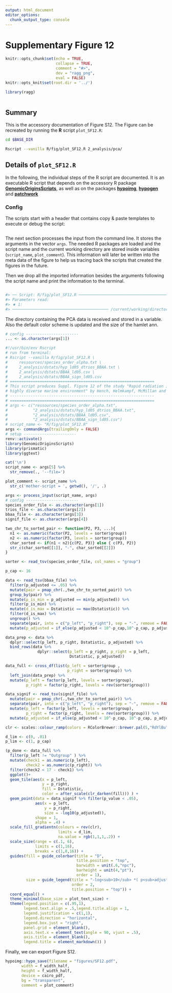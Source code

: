 ```yaml
---
output: html_document
editor_options:
  chunk_output_type: console
---
```

# Supplementary Figure 12

```r
knitr::opts_chunk$set(echo = TRUE,
                      collapse = TRUE,
                      comment = "#>",
                      dev = "ragg_png",
                      eval = FALSE)
knitr::opts_knit$set(root.dir = '../')

library(ragg)
```


```r
```

## Summary

This is the accessory documentation of Figure S12.
The Figure can be recreated by running the **R** script `plot_SF12.R`:

```sh
cd $BASE_DIR

Rscript --vanilla R/fig/plot_SF12.R 2_analysis/pca/

```

## Details of `plot_SF12.R`

In the following, the individual steps of the R script are documented.
It is an executable R script that depends on the accessory R package [**GenomicOriginsScripts**](https://k-hench.github.io/GenomicOriginsScripts), as well as on the packages [**hypoimg**](https://k-hench.github.io/hypoimg), [**hypogen**](https://k-hench.github.io/hypogen) and [**patchwork**](https://patchwork.data-imaginist.com/)

### Config

The scripts start with a header that contains copy & paste templates to execute or debug the script:

```r

```

The next section processes the input from the command line.
It stores the arguments in the vector `args`.
The needed R packages are loaded and the script name and the current working directory are stored inside variables (`script_name`, `plot_comment`).
This information will later be written into the meta data of the figure to help us tracing back the scripts that created the figures in the future.

Then we drop all the imported information besides the arguments following the script name and print the information to the terminal.

```r

```

```r
#> ── Script: R/fig/plot_SF12.R ────────────────────────────────────────────
#> Parameters read:
#> ★ 1:
#> ────────────────────────────────────────── /current/working/directory ──
```

The directory containing the PCA data is received and stored in a variable.
Also the default color scheme is updated and the size of the hamlet ann.

```r
# config -----------------------
... <- as.character(args[1])
```


```r
#!/usr/bin/env Rscript
# run from terminal:
# Rscript --vanilla R/fig/plot_SF12.R \
#     ressources/species_order_alpha.txt \
#     2_analysis/dstats/hyp_ld05_dtrios_BBAA.txt \
#     2_analysis/dstats/BBAA_ld05.csv \
#     2_analysis/dstats/BBAA_sign_ld05.csv
# ===============================================================
# This script produces Suppl. Figure 12 of the study "Rapid radiation in a
# highly diverse marine environment" by Hench, Helmkampf, McMillan and Puebla
# ---------------------------------------------------------------
# ===============================================================
# args <- c("ressources/species_order_alpha.txt",
#           "2_analysis/dstats/hyp_ld05_dtrios_BBAA.txt",
#           "2_analysis/dstats/BBAA_ld05.csv",
#           "2_analysis/dstats/BBAA_sign_ld05.csv")
# script_name <- "R/fig/plot_SF12.R"
args <- commandArgs(trailingOnly = FALSE)
# setup -----------------------
renv::activate()
library(GenomicOriginsScripts)
library(prismatic)
library(ggtext)

cat('\n')
script_name <- args[5] %>%
  str_remove(., '--file=')

plot_comment <- script_name %>%
  str_c('mother-script = ', getwd(), '/', .)

args <- process_input(script_name, args)
# config -----------------------
species_order_file <- as.character(args[1])
trios_file <- as.character(args[2])
bbaa_file <- as.character(args[3])
signif_file <- as.character(args[4])

two_chr_to_sorted_pair <- function(P2, P3, ...){
  n1 <- as.numeric(factor(P2, levels = sorter$group))
  n2 <- as.numeric(factor(P3, levels = sorter$group))
  char_sorted <- if(n1 < n2){c(P2, P3)} else { c(P3, P2)}
  str_c(char_sorted[[1]], "-", char_sorted[[2]])
}

sorter <- read_tsv(species_order_file, col_names = "group")

p_cap <- 16

data <- read_tsv(bbaa_file) %>%
  filter(p_adjusted <= .05) %>%
  mutate(pair = pmap_chr(.,two_chr_to_sorted_pair)) %>%
  group_by(pair) %>%
  mutate(p_is_min = p_adjusted == min(p_adjusted)) %>%
  filter(p_is_min) %>%
  mutate(d_is_max = Dstatistic == max(Dstatistic)) %>%
  filter(d_is_max) %>%
  ungroup() %>%
  separate(pair, into = c("p_left", "p_right"), sep = "-", remove = FALSE) %>%
  mutate(p_adjusted = if_else(p_adjusted < 10^-p_cap,10^-p_cap, p_adjusted ))

data_prep <- data %>%
  dplyr::select(p_left, p_right, Dstatistic, p_adjusted) %>%
  bind_rows(data %>%
              dplyr::select(p_left = p_right, p_right = p_left,
                            Dstatistic, p_adjusted))

data_full <- cross_df(list(p_left = sorter$group ,
                           p_right = sorter$group)) %>%
  left_join(data_prep) %>%
  mutate(p_left = factor(p_left, levels = sorter$group),
         p_right = factor(p_right, levels = rev(sorter$group)))

data_signif <- read_tsv(signif_file) %>%
  mutate(pair = pmap_chr(.,two_chr_to_sorted_pair)) %>%
  separate(pair, into = c("p_left", "p_right"), sep = "-", remove = FALSE) %>%
  mutate(p_left = factor(p_left, levels = sorter$group),
         p_right = factor(p_right, levels = rev(sorter$group))) %>%
  mutate(p_adjusted = if_else(p_adjusted < 10^-p_cap, 10^-p_cap, p_adjusted) )

clr <- scales::colour_ramp(colors = RColorBrewer::brewer.pal(5,"RdYlBu")[c(1,2,4,5)])((1:7)/7) %>% clr_saturate(.1)

d_lim <- c(0, .01)
p_lim <- c(1, p_cap)

(p_done <- data_full %>%
  filter(p_left != "Outgroup" ) %>%
  mutate(check1 = as.numeric(p_left),
         check2 = as.numeric(p_right)) %>%
  filter(check2 < 17 - check1) %>%
  ggplot()+
  geom_tile(aes(x = p_left,
                y = p_right,
                fill = Dstatistic,
                color = after_scale(clr_darken(fill))) ) +
  geom_point(data = data_signif %>% filter(p_value < .05),
             aes(x = p_left,
                 y = p_right,
                 size = -log10(p_adjusted)),
             shape = 1,
             alpha = .4) +
  scale_fill_gradientn(colours = rev(clr),
                       limits = d_lim,
                       na.value = rgb(1,1,1,.2)) +
  scale_size(range = c(.1, 6),
             limits = c(1,16),
             breaks = c(1,8,16)) +
  guides(fill = guide_colorbar(title = "D",
                               title.position = "top",
                               barwidth = unit(.6,"npc"),
                               barheight = unit(4,"pt"),
                               order = 1),
         size = guide_legend(title = "-log<sub>10</sub> *( p<sub>adjusted</sub> )*",
                             order = 2,
                             title.position = "top")) +
  coord_equal() +
  theme_minimal(base_size = plot_text_size) +
  theme(legend.position = c(.95,1),
        legend.text.align = .5,legend.title.align = 1,
        legend.justification = c(1,1),
        legend.direction = "horizontal",
        legend.box.just = "right",
        panel.grid = element_blank(),
        axis.text.x = element_text(angle = 90, vjust = .5),
        axis.title = element_blank(),
        legend.title = element_markdown()) )
```

Finally, we can export Figure S12.

```r
hypoimg::hypo_save(filename = "figures/SF12.pdf",
       width = f_width_half,
       height = f_width_half,
       device = cairo_pdf,
       bg = "transparent",
       comment = plot_comment)
```
